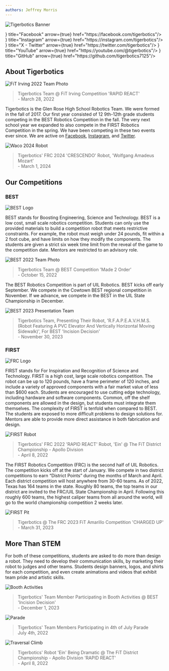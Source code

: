 ```yaml
---
authors: Jeffrey Morris
---
```

![Tigerbotics Banner](/tigerbotics-banner.png)


<Cards>
<Card icon={<FaFacebookF/>} title="Facebook" arrow={true} href="https://facebook.com/tigerbotics"/>
<Card icon={<FaInstagram/>} title="Instagram" arrow={true} href="https://instagram.com/tigerbotics"/>
<Card icon={<FaXTwitter />} title="X - Twitter" arrow={true} href="https://twitter.com/tigerbotics"/>
<Card icon={<FaYoutube/>} title="YouTube" arrow={true} href="https://youtube.com/@tigerbotics"/>
<Card icon={<FaGithub/>} title="GitHub" arrow={true} href="https://github.com/tigerbotics7125"/>
</Cards>

## About Tigerbotics

![FiT Irving 2022 Team Photo](/index/first-irving-22-team.jpg)

> Tigerbotics Team @ FiT Irving Competition 'RAPID REACT'<br/>
> \- March 28, 2022

Tigerbotics is the Glen Rose High School Robotics Team.
We were formed in the fall of 2017. Our first year consisted of 12 9th-12th grade students competing in the BEST Robotics Competition in the fall.
The very next school year we expanded to also compete in the FIRST Robotics Competition in the spring.
We have been competing in these two events ever since. We are active on [Facebook](https://facebook.com/tigerbotics), [Instagram](https://instagram.com/tigerbotics), and [Twitter](https://twitter.com/tigerbotics).

![Waco 2024 Robot](/index/first-waco-24-robot.jpg)

> Tigerbotics' FRC 2024 'CRESCENDO' Robot, 'Wolfgang Amadeus Mozart'<br/>
> \- March 1, 2024

## Our Competitions

### BEST

![BEST Logo](/index/best-logo.jpg)

BEST stands for Boosting Engineering, Science and Technology.
BEST is a low cost, small scale robotics competition.
Students can only use the provided materials to build a competition robot that meets restrictive constraints.
For example, the robot must weigh under 24 pounds, fit within a 2 foot cube, and have limits on how they modify the components.
The students are given a strict six week time limit from the reveal of the game to the competition date. Mentors are restricted to an advisory role.

![BEST 2022 Team Photo](/index/best-22-team.jpg)

> Tigerbotics Team @ BEST Competition 'Made 2 Order'<br/>
> \- October 15, 2022

The BEST Robotics Competition is part of UIL Robotics. BEST kicks off early September.
We compete in the Cowtown BEST regional competition in November.
If we advance, we compete in the BEST in the UIL State Championship in December.

![BEST 2023 Presentation Team](/index/best-23-presentation-team.jpg)

> Tigerbotics Team, Presenting Their Robot, 'R.F.A.P.E.A.V.H.M.S. (Robot Featuring A PVC Elevator And Vertically Horizontal Moving Sidewalk)', For BEST 'Incision Decision'<br/>
> \- November 30, 2023

### FIRST

![FRC Logo](/index/first-logo.png)

FIRST stands for For Inspiration and Recognition of Science and Technology.
FIRST is a high cost, large scale robotics competition.
The robot can be up to 120 pounds, have a frame perimeter of 120 inches, and include a variety of approved components with a fair market value of less than $600 each.
Students are encouraged to use cutting edge technology, including hardware and software components.
Common, off the shelf components are allowed in the design, but students must integrate them themselves.
The complexity of FIRST is tenfold when compared to BEST. The students are exposed to more difficult problems to design solutions for.
Mentors are able to provide more direct assistance in both fabrication and design.

![FIRST Robot](/index/first-dcmp-22-robot.jpg)

> Tigerbotics' FRC 2022 'RAPID REACT' Robot, 'Ein' @ The FiT District Championship - Apollo Division<br/>
> \- April 8, 2022

The FIRST Robotics Competition (FRC) is the second half of UIL Robotics. The competition kicks off at the start of January.
We compete in two district competitions to earn “District Points” during the months of March and April. Each district competition will host anywhere from 30-60 teams.
As of 2022, Texas has 164 teams in the state. Roughly 80 teams, the top teams in our district are invited to the FRC/UIL State Championship in April.
Following this roughly 600 teams, the highest caliper teams from all around the world, will go to the world championship competition 2 weeks later.

![FIRST Pit](/index/first-amarillo-23-pit.jpg)

> Tigerbotics @ The FRC 2023 FiT Amarillo Competition 'CHARGED UP'<br/>
> \- March 31, 2023

## More Than STEM
For both of these competitions, students are asked to do more than design a robot.
They need to develop their communication skills, by marketing their robot to judges and other teams.
Students design banners, logos, and shirts for each competition, and even create animations and videos that exhibit team pride and artistic skills.

![Booth Activities](/index/best-23-booth-activities.jpg)

> Tigerbotics' Team Member Participating in Booth Activities @ BEST 'Incision Decision'<br/>
> \- December 1, 2023

![Parade](/index/first-offseason-22-parade.jpg)

> Tigerbotics' Team Members Participating in 4th of July Parade<br/>
> July 4th, 2022

![Traversal Climb](/index/first-dcmp-22-traversal.jpg)

> Tigerbotics' Robot 'Ein' Being Dramatic @ The FiT District Championship - Apollo Division 'RAPID REACT'<br/>
> \- April 8, 2022
